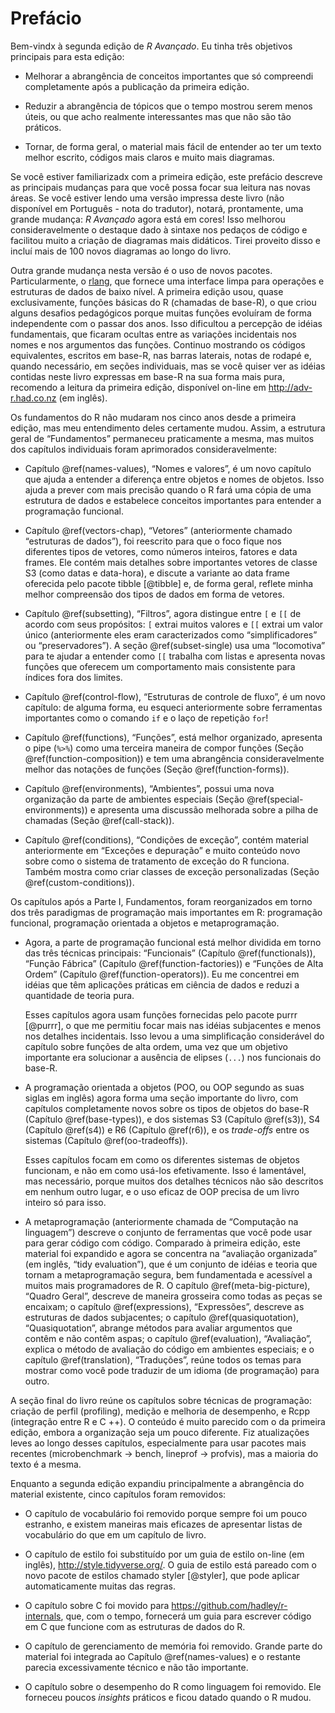 # Prefácio {-}

Bem-vindx à segunda edição de _R Avançado_. Eu tinha três objetivos principais para esta edição:

* Melhorar a abrangência de conceitos importantes que só compreendi completamente após a publicação da primeira edição.

* Reduzir a abrangência de tópicos que o tempo mostrou serem menos úteis, ou que acho realmente interessantes mas que não são tão práticos.

* Tornar, de forma geral, o material mais fácil de entender ao ter um texto melhor escrito, códigos mais claros e muito mais diagramas.

Se você estiver familiarizadx com a primeira edição, este prefácio descreve as principais mudanças para que você possa focar sua leitura nas novas áreas. Se você estiver lendo uma versão impressa deste livro (não disponível em Português - nota do tradutor), notará, prontamente, uma grande mudança: _R Avançado_ agora está em cores! Isso melhorou consideravelmente o destaque dado à sintaxe nos pedaços de código e facilitou muito a criação de diagramas mais didáticos. Tirei proveito disso e incluí mais de 100 novos diagramas ao longo do livro.

Outra grande mudança nesta versão é o uso de novos pacotes. Particularmente, o [rlang](http://rlang.r-lib.org), que fornece uma interface limpa para operações e estruturas de dados de baixo nível. A primeira edição usou, quase exclusivamente, funções básicas do R (chamadas de base-R), o que criou alguns desafios pedagógicos porque muitas funções evoluíram de forma independente com o passar dos anos. Isso dificultou a percepção de idéias fundamentais, que ficaram ocultas entre as variações incidentais nos nomes e nos argumentos das funções. Continuo mostrando os códigos equivalentes, escritos em base-R, nas barras laterais, notas de rodapé e, quando necessário, em seções individuais, mas se você quiser ver as idéias contidas neste livro expressas em base-R na sua forma mais pura, recomendo a leitura da primeira edição, disponível on-line em <http://adv-r.had.co.nz> (em inglês).

Os fundamentos do R não mudaram nos cinco anos desde a primeira edição, mas meu entendimento deles certamente mudou. Assim, a estrutura geral de "Fundamentos" permaneceu praticamente a mesma, mas muitos dos capítulos individuais foram aprimorados consideravelmente:

*   Capítulo \@ref(names-values), "Nomes e valores ", é um novo capítulo que 
    ajuda a entender a diferença entre objetos e nomes de objetos. Isso ajuda a prever 
    com mais precisão quando o R fará uma cópia de uma estrutura de dados e estabelece
    conceitos importantes para entender a programação funcional.
    
*   Capítulo \@ref(vectors-chap), "Vetores" (anteriormente chamado "estruturas de dados"),
    foi reescrito para que o foco fique nos diferentes tipos de vetores, como números
    inteiros, fatores e data frames. Ele contém mais detalhes sobre importantes vetores
    de classe S3 (como datas e data-hora), e discute a variante ao data frame oferecida
    pelo pacote tibble [@tibble] e, de forma geral, reflete minha melhor compreensão dos
    tipos de dados em forma de vetores.

*   Capítulo \@ref(subsetting), "Filtros", agora distingue entre `[` e
    `[[` de acordo com seus propósitos: `[` extrai muitos valores e `[[` extrai um
    valor único (anteriormente eles eram caracterizados como "simplificadores" ou
    "preservadores"). A seção \@ref(subset-single) usa uma "locomotiva" para
    te ajudar a entender como `[[` trabalha com listas e apresenta novas funções que 
    oferecem um comportamento mais consistente para índices fora dos limites.

*   Capítulo \@ref(control-flow), "Estruturas de controle de fluxo", é um novo
    capítulo: de alguma forma, eu esqueci anteriormente sobre ferramentas importantes
    como o comando `if` e o laço de repetição `for`!

*   Capítulo \@ref(functions), "Funções", está melhor organizado,
    apresenta o pipe (`%>%`) como uma terceira maneira de compor funções (Seção
    \@ref(function-composition)) e tem uma abrangência consideravelmente melhor das 
    notações de funções (Seção \@ref(function-forms)).

*   Capítulo \@ref(environments), "Ambientes", possui uma nova organização da parte de
    ambientes especiais (Seção \@ref(special-environments)) e apresenta
    uma discussão melhorada sobre a pilha de chamadas (Seção \@ref(call-stack)).

*   Capítulo \@ref(conditions), "Condições de exceção", contém material anteriormente 
    em "Exceções e depuração" e muito conteúdo novo sobre como o sistema de tratamento 
    de exceção do R funciona. Também mostra como criar classes de exceção
    personalizadas (Seção \@ref(custom-conditions)).
    

Os capítulos após a Parte I, Fundamentos, foram reorganizados em torno dos três
paradigmas de programação mais importantes em R: programação funcional, programação
orientada a objetos e metaprogramação.


* Agora, a parte de programação funcional está melhor dividida em torno das três técnicas
  principais: "Funcionais" (Capítulo \@ref(functionals)), "Função Fábrica" (Capítulo
  \@ref(function-factories)) e "Funções de Alta Ordem" (Capítulo
  \@ref(function-operators)). Eu me concentrei em idéias que têm aplicações práticas
  em ciência de dados e reduzi a quantidade de teoria pura.
  
    Esses capítulos agora usam funções fornecidas pelo pacote purrr [@purrr], o que me
    permitiu focar mais nas idéias subjacentes e menos nos detalhes incidentais. Isso
    levou a uma simplificação considerável do capítulo sobre funções de alta ordem, uma
    vez que um objetivo importante era solucionar a ausência de elipses (`...`) nos
    funcionais do base-R.

* A programação orientada a objetos (POO, ou OOP segundo as suas siglas em inglês)
  agora forma uma seção importante do livro, com capítulos completamente novos sobre
  os tipos de objetos do base-R (Capítulo \@ref(base-types)), e dos sistemas
  S3 (Capítulo \@ref(s3)), S4 (Capítulo \@ref(s4)) e R6 (Capítulo \@ref(r6)), e os
  *trade-offs* entre os sistemas (Capítulo \@ref(oo-tradeoffs)). 
  
    Esses capítulos focam em como os diferentes sistemas de objetos funcionam, e não em
    como usá-los efetivamente. Isso é lamentável, mas necessário, porque muitos dos
    detalhes técnicos não são descritos em nenhum outro lugar, e o uso eficaz de OOP
    precisa de um livro inteiro só para isso.

* A metaprogramação (anteriormente chamada de "Computação na linguagem") descreve o
  conjunto de ferramentas que você pode usar para gerar código com código. Comparado à
  primeira edição, este material foi expandido e agora se concentra na "avaliação
  organizada" (em inglês, "tidy evaluation"), que é um conjunto de idéias e teoria que
  tornam a metaprogramação segura, bem fundamentada e acessível a muitos mais
  programadores de R.  O capítulo \@ref(meta-big-picture), "Quadro Geral", descreve 
  de maneira grosseira como todas as peças se encaixam; o capítulo \@ref(expressions),
  "Expressões", descreve as estruturas de dados subjacentes; o capítulo 
  \@ref(quasiquotation), "Quasiquotation", abrange métodos para avaliar argumentos que
  contêm e não contêm aspas; o capítulo \@ref(evaluation), "Avaliação", explica o
  método de avaliação do código em ambientes especiais; e o capítulo \@ref(translation),
  "Traduções", reúne todos os temas para mostrar como você pode traduzir de um idioma 
  (de programação) para outro.
  
A seção final do livro reúne os capítulos sobre técnicas de programação: criação de
perfil (profiling), medição e melhoria de desempenho, e Rcpp (integração entre R e C ++).
O conteúdo é muito parecido com o da primeira edição, embora a organização seja um pouco
diferente. Fiz atualizações leves ao longo desses capítulos, especialmente para usar
pacotes mais recentes (microbenchmark -> bench, lineprof -> profvis), mas a maioria do
texto é a mesma.

Enquanto a segunda edição expandiu principalmente a abrangência do material existente,
cinco capítulos foram removidos:

* O capítulo de vocabulário foi removido porque sempre foi um pouco estranho, e existem 
  maneiras mais eficazes de apresentar listas de vocabulário do que em um capítulo de
  livro.

* O capítulo de estilo foi substituído por um guia de estilo on-line (em inglês), <http://style.tidyverse.org/>. O guia de estilo está pareado com o novo pacote
de estilos chamado styler [@styler], que pode aplicar automaticamente muitas das regras.

* O capítulo sobre C foi movido para <https://github.com/hadley/r-internals>, que, com o
  tempo, fornecerá um guia para escrever código em C que funcione com as estruturas de 
  dados do R.

* O capítulo de gerenciamento de memória foi removido. Grande parte do material foi
  integrada ao Capítulo \@ref(names-values) e o restante parecia excessivamente
  técnico e não tão importante.

* O capítulo sobre o desempenho do R como linguagem foi removido. Ele forneceu poucos
  *insights* práticos e ficou datado quando o R mudou.

